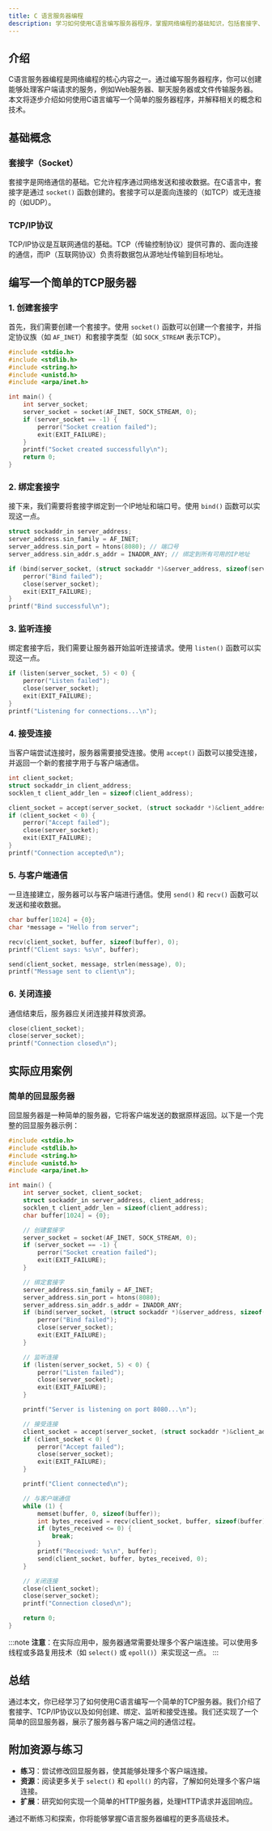 ```yaml
---
title: C 语言服务器编程
description: 学习如何使用C语言编写服务器程序，掌握网络编程的基础知识，包括套接字、TCP/IP协议以及实际应用案例。
---
```


## 介绍

C语言服务器编程是网络编程的核心内容之一。通过编写服务器程序，你可以创建能够处理客户端请求的服务，例如Web服务器、聊天服务器或文件传输服务器。本文将逐步介绍如何使用C语言编写一个简单的服务器程序，并解释相关的概念和技术。

## 基础概念

### 套接字（Socket）

套接字是网络通信的基础。它允许程序通过网络发送和接收数据。在C语言中，套接字是通过 `socket()` 函数创建的。套接字可以是面向连接的（如TCP）或无连接的（如UDP）。

### TCP/IP协议

TCP/IP协议是互联网通信的基础。TCP（传输控制协议）提供可靠的、面向连接的通信，而IP（互联网协议）负责将数据包从源地址传输到目标地址。

## 编写一个简单的TCP服务器

### 1. 创建套接字

首先，我们需要创建一个套接字。使用 `socket()` 函数可以创建一个套接字，并指定协议族（如 `AF_INET`）和套接字类型（如 `SOCK_STREAM` 表示TCP）。

```c
#include <stdio.h>
#include <stdlib.h>
#include <string.h>
#include <unistd.h>
#include <arpa/inet.h>

int main() {
    int server_socket;
    server_socket = socket(AF_INET, SOCK_STREAM, 0);
    if (server_socket == -1) {
        perror("Socket creation failed");
        exit(EXIT_FAILURE);
    }
    printf("Socket created successfully\n");
    return 0;
}
```

### 2. 绑定套接字

接下来，我们需要将套接字绑定到一个IP地址和端口号。使用 `bind()` 函数可以实现这一点。

```c
struct sockaddr_in server_address;
server_address.sin_family = AF_INET;
server_address.sin_port = htons(8080); // 端口号
server_address.sin_addr.s_addr = INADDR_ANY; // 绑定到所有可用的IP地址

if (bind(server_socket, (struct sockaddr *)&server_address, sizeof(server_address)) {
    perror("Bind failed");
    close(server_socket);
    exit(EXIT_FAILURE);
}
printf("Bind successful\n");
```

### 3. 监听连接

绑定套接字后，我们需要让服务器开始监听连接请求。使用 `listen()` 函数可以实现这一点。

```c
if (listen(server_socket, 5) < 0) {
    perror("Listen failed");
    close(server_socket);
    exit(EXIT_FAILURE);
}
printf("Listening for connections...\n");
```

### 4. 接受连接

当客户端尝试连接时，服务器需要接受连接。使用 `accept()` 函数可以接受连接，并返回一个新的套接字用于与客户端通信。

```c
int client_socket;
struct sockaddr_in client_address;
socklen_t client_addr_len = sizeof(client_address);

client_socket = accept(server_socket, (struct sockaddr *)&client_address, &client_addr_len);
if (client_socket < 0) {
    perror("Accept failed");
    close(server_socket);
    exit(EXIT_FAILURE);
}
printf("Connection accepted\n");
```

### 5. 与客户端通信

一旦连接建立，服务器可以与客户端进行通信。使用 `send()` 和 `recv()` 函数可以发送和接收数据。

```c
char buffer[1024] = {0};
char *message = "Hello from server";

recv(client_socket, buffer, sizeof(buffer), 0);
printf("Client says: %s\n", buffer);

send(client_socket, message, strlen(message), 0);
printf("Message sent to client\n");
```

### 6. 关闭连接

通信结束后，服务器应关闭连接并释放资源。

```c
close(client_socket);
close(server_socket);
printf("Connection closed\n");
```

## 实际应用案例

### 简单的回显服务器

回显服务器是一种简单的服务器，它将客户端发送的数据原样返回。以下是一个完整的回显服务器示例：

```c
#include <stdio.h>
#include <stdlib.h>
#include <string.h>
#include <unistd.h>
#include <arpa/inet.h>

int main() {
    int server_socket, client_socket;
    struct sockaddr_in server_address, client_address;
    socklen_t client_addr_len = sizeof(client_address);
    char buffer[1024] = {0};

    // 创建套接字
    server_socket = socket(AF_INET, SOCK_STREAM, 0);
    if (server_socket == -1) {
        perror("Socket creation failed");
        exit(EXIT_FAILURE);
    }

    // 绑定套接字
    server_address.sin_family = AF_INET;
    server_address.sin_port = htons(8080);
    server_address.sin_addr.s_addr = INADDR_ANY;
    if (bind(server_socket, (struct sockaddr *)&server_address, sizeof(server_address)) {
        perror("Bind failed");
        close(server_socket);
        exit(EXIT_FAILURE);
    }

    // 监听连接
    if (listen(server_socket, 5) < 0) {
        perror("Listen failed");
        close(server_socket);
        exit(EXIT_FAILURE);
    }

    printf("Server is listening on port 8080...\n");

    // 接受连接
    client_socket = accept(server_socket, (struct sockaddr *)&client_address, &client_addr_len);
    if (client_socket < 0) {
        perror("Accept failed");
        close(server_socket);
        exit(EXIT_FAILURE);
    }

    printf("Client connected\n");

    // 与客户端通信
    while (1) {
        memset(buffer, 0, sizeof(buffer));
        int bytes_received = recv(client_socket, buffer, sizeof(buffer), 0);
        if (bytes_received <= 0) {
            break;
        }
        printf("Received: %s\n", buffer);
        send(client_socket, buffer, bytes_received, 0);
    }

    // 关闭连接
    close(client_socket);
    close(server_socket);
    printf("Connection closed\n");

    return 0;
}
```

:::note
**注意**：在实际应用中，服务器通常需要处理多个客户端连接。可以使用多线程或多路复用技术（如 `select()` 或 `epoll()`）来实现这一点。
:::

## 总结

通过本文，你已经学习了如何使用C语言编写一个简单的TCP服务器。我们介绍了套接字、TCP/IP协议以及如何创建、绑定、监听和接受连接。我们还实现了一个简单的回显服务器，展示了服务器与客户端之间的通信过程。

## 附加资源与练习

- **练习**：尝试修改回显服务器，使其能够处理多个客户端连接。
- **资源**：阅读更多关于 `select()` 和 `epoll()` 的内容，了解如何处理多个客户端连接。
- **扩展**：研究如何实现一个简单的HTTP服务器，处理HTTP请求并返回响应。

通过不断练习和探索，你将能够掌握C语言服务器编程的更多高级技术。